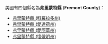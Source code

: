 美國有四個縣名為'''弗里蒙特縣''' ('''Fremont County''')：
* [[弗里蒙特縣_(科羅拉多州)|弗里蒙特縣 (科羅拉多州)]]
* [[弗里蒙特縣_(愛達荷州)|弗里蒙特縣 (愛達荷州)]]
* [[弗里蒙特縣_(愛阿華州)|弗里蒙特縣 (愛阿華州)]]
* [[弗里蒙特縣_(懷俄明州)|弗里蒙特縣 (懷俄明州)]]
{{disambig|F弗里蒙特縣|Cat=五字县名消歧义}}